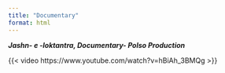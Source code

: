 ```yaml
---
title: "Documentary"
format: html
---
```

***Jashn- e -loktantra, Documentary- Polso Production***

{{< video https://www.youtube.com/watch?v=hBiAh_3BMQg >}}